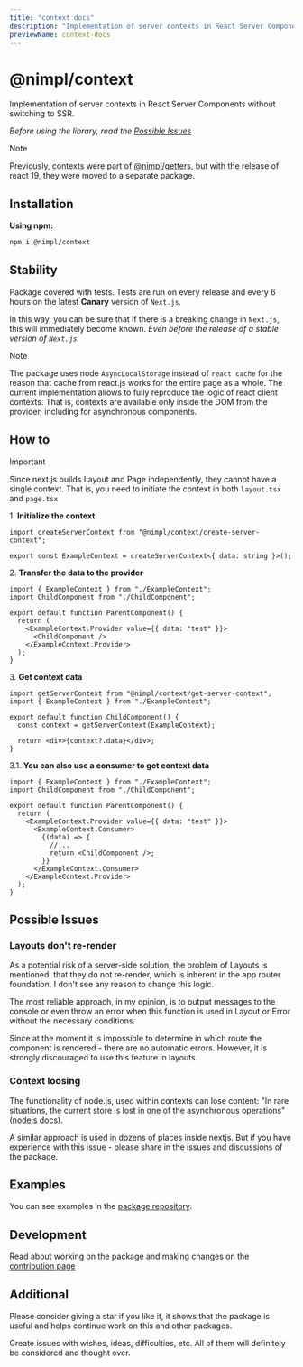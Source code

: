 ```yaml
---
title: "context docs"
description: "Implementation of server contexts in React Server Components without switching to SSR"
previewName: context-docs
---
```


# @nimpl/context

<PackageLinks npmName="@nimpl/context" githubName="nimpl-context" />

Implementation of server contexts in React Server Components without switching to SSR.

_Before using the library, read the [Possible Issues](#possible-issues)_

> [!NOTE]
> Previously, contexts were part of [@nimpl/getters](./server-getters.mdx), but with the release of react 19, they were moved to a separate package.

## Installation

**Using npm:**

```sh npm2yarn copy
npm i @nimpl/context
```

## Stability

Package covered with tests. Tests are run on every release and every 6 hours on the latest **Canary** version of `Next.js`.

In this way, you can be sure that if there is a breaking change in `Next.js`, this will immediately become known. _Even before the release of a stable version of `Next.js`._

> [!NOTE]
> The package uses node `AsyncLocalStorage` instead of `react cache` for the reason that cache from react.js works for the entire page as a whole.
> The current implementation allows to fully reproduce the logic of react client contexts. That is, contexts are available only inside the DOM from the provider, including for asynchronous components.

## How to

> [!IMPORTANT]
> Since next.js builds Layout and Page independently, they cannot have a single context. That is, you need to initiate the context in both `layout.tsx` and `page.tsx`

1\. **Initialize the context**

```tsx filename="./ExampleContext.ts"
import createServerContext from "@nimpl/context/create-server-context";

export const ExampleContext = createServerContext<{ data: string }>();
```

2\. **Transfer the data to the provider**

```tsx filename="./ParentComponent.tsx"
import { ExampleContext } from "./ExampleContext";
import ChildComponent from "./ChildComponent";

export default function ParentComponent() {
  return (
    <ExampleContext.Provider value={{ data: "test" }}>
      <ChildComponent />
    </ExampleContext.Provider>
  );
}
```

3\. **Get context data**

```tsx filename="./ChildComponent.tsx"
import getServerContext from "@nimpl/context/get-server-context";
import { ExampleContext } from "./ExampleContext";

export default function ChildComponent() {
  const context = getServerContext(ExampleContext);

  return <div>{context?.data}</div>;
}
```

3\.1. **You can also use a consumer to get context data**

```tsx filename="./ParentComponent.tsx"
import { ExampleContext } from "./ExampleContext";
import ChildComponent from "./ChildComponent";

export default function ParentComponent() {
  return (
    <ExampleContext.Provider value={{ data: "test" }}>
      <ExampleContext.Consumer>
        {(data) => {
          //...
          return <ChildComponent />;
        }}
      </ExampleContext.Consumer>
    </ExampleContext.Provider>
  );
}
```

## Possible Issues

### Layouts don't re-render

As a potential risk of a server-side solution, the problem of Layouts is mentioned, that they do not re-render, which is inherent in the app router foundation. I don't see any reason to change this logic.

The most reliable approach, in my opinion, is to output messages to the console or even throw an error when this function is used in Layout or Error without the necessary conditions.

Since at the moment it is impossible to determine in which route the component is rendered - there are no automatic errors. However, it is strongly discouraged to use this feature in layouts.

### Context loosing

The functionality of node.js, used within contexts can lose content: "In rare situations, the current store is lost in one of the asynchronous operations" ([nodejs docs](https://nodejs.org/api/async_context.html#async_context_troubleshooting_context_loss)).

A similar approach is used in dozens of places inside nextjs. But if you have experience with this issue - please share in the issues and discussions of the package.

## Examples

You can see examples in the [package repository](https://github.com/alexdln/nimpl-context/tree/main/examples).

## Development

Read about working on the package and making changes on the [contribution page](/contribution)

## Additional

Please consider giving a star if you like it, it shows that the package is useful and helps continue work on this and other packages.

Create issues with wishes, ideas, difficulties, etc. All of them will definitely be considered and thought over.
